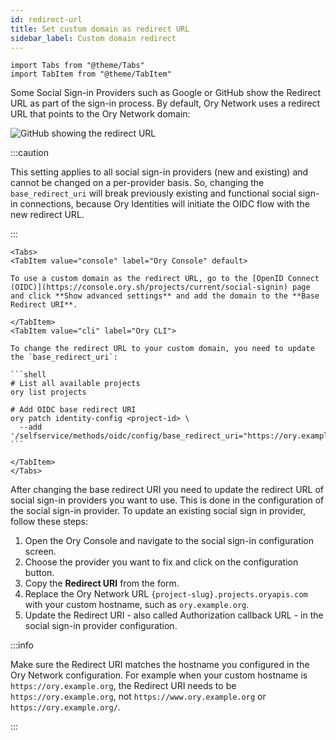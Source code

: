```yaml
---
id: redirect-url
title: Set custom domain as redirect URL
sidebar_label: Custom domain redirect
---
```


```mdx-code-block
import Tabs from "@theme/Tabs"
import TabItem from "@theme/TabItem"
```

Some Social Sign-in Providers such as Google or GitHub show the Redirect URL as part of the sign-in process. By default, Ory
Network uses a redirect URL that points to the Ory Network domain:

![GitHub showing the redirect URL](redirect-url/callback.png)

:::caution

This setting applies to all social sign-in providers (new and existing) and cannot be changed on a per-provider basis. So,
changing the `base_redirect_uri` will break previously existing and functional social sign-in connections, because Ory Identities
will initiate the OIDC flow with the new redirect URL.

:::

````mdx-code-block
<Tabs>
<TabItem value="console" label="Ory Console" default>

To use a custom domain as the redirect URL, go to the [OpenID Connect (OIDC)](https://console.ory.sh/projects/current/social-signin) page and click **Show advanced settings** and add the domain to the **Base Redirect URI**.

</TabItem>
<TabItem value="cli" label="Ory CLI">

To change the redirect URL to your custom domain, you need to update the `base_redirect_uri`:

```shell
# List all available projects
ory list projects

# Add OIDC base redirect URI
ory patch identity-config <project-id> \
  --add '/selfservice/methods/oidc/config/base_redirect_uri="https://ory.example.org"'
```

</TabItem>
</Tabs>
````

After changing the base redirect URI you need to update the redirect URL of social sign-in providers you want to use. This is done
in the configuration of the social sign-in provider. To update an existing social sign in provider, follow these steps:

1. Open the Ory Console and navigate to the social sign-in configuration screen.
1. Choose the provider you want to fix and click on the configuration button.
1. Copy the **Redirect URI** from the form.
1. Replace the Ory Network URL `{project-slug}.projects.oryapis.com` with your custom hostname, such as `ory.example.org`.
1. Update the Redirect URI - also called Authorization callback URL - in the social sign-in provider configuration.

:::info

Make sure the Redirect URI matches the hostname you configured in the Ory Network configuration. For example when your custom
hostname is `https://ory.example.org`, the Redirect URI needs to be `https://ory.example.org`, not `https://www.ory.example.org`
or `https://ory.example.org/`.

:::
